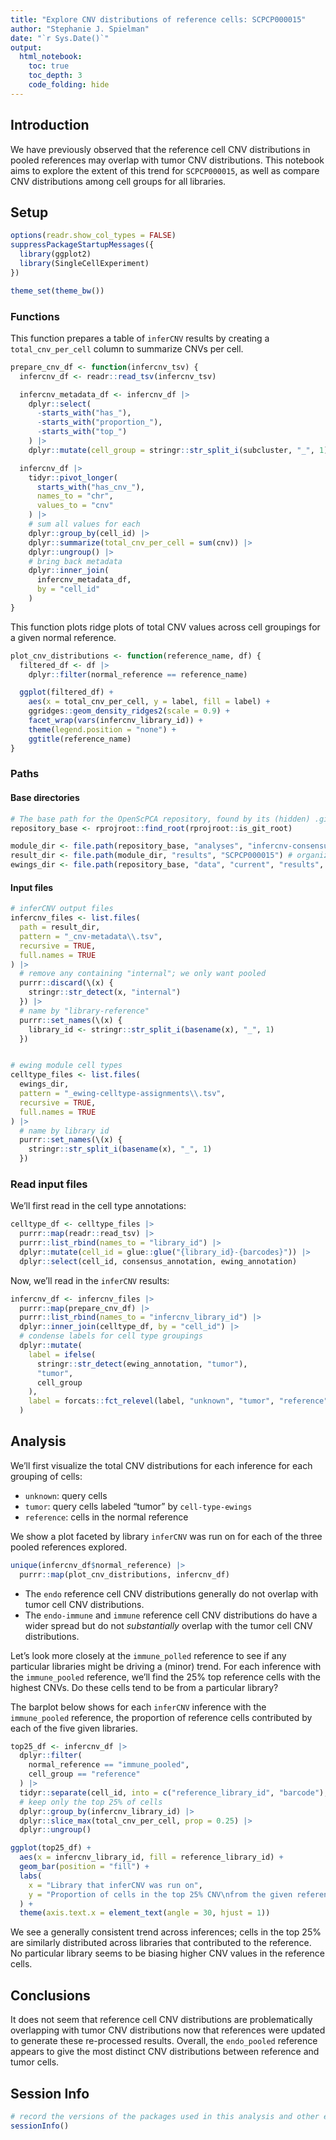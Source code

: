 ```yaml
---
title: "Explore CNV distributions of reference cells: SCPCP000015"
author: "Stephanie J. Spielman"
date: "`r Sys.Date()`"
output:
  html_notebook:
    toc: true
    toc_depth: 3
    code_folding: hide
---
```

  
  
## Introduction
  
We have previously observed that the reference cell CNV distributions in pooled references may overlap with tumor CNV distributions.
This notebook aims to explore the extent of this trend for `SCPCP000015`, as well as compare CNV distributions among cell groups for all libraries. 

## Setup

```r
options(readr.show_col_types = FALSE)
suppressPackageStartupMessages({
  library(ggplot2)
  library(SingleCellExperiment)
})

theme_set(theme_bw())
```

### Functions

This function prepares a table of `inferCNV` results by creating a `total_cnv_per_cell` column to summarize CNVs per cell. 

```r
prepare_cnv_df <- function(infercnv_tsv) {
  infercnv_df <- readr::read_tsv(infercnv_tsv)

  infercnv_metadata_df <- infercnv_df |>
    dplyr::select(
      -starts_with("has_"),
      -starts_with("proportion_"),
      -starts_with("top_")
    ) |>
    dplyr::mutate(cell_group = stringr::str_split_i(subcluster, "_", 1))

  infercnv_df |>
    tidyr::pivot_longer(
      starts_with("has_cnv_"),
      names_to = "chr",
      values_to = "cnv"
    ) |>
    # sum all values for each
    dplyr::group_by(cell_id) |>
    dplyr::summarize(total_cnv_per_cell = sum(cnv)) |>
    dplyr::ungroup() |>
    # bring back metadata
    dplyr::inner_join(
      infercnv_metadata_df,
      by = "cell_id"
    )
}
```


This function plots ridge plots of total CNV values across cell groupings for a given normal reference.

```r
plot_cnv_distributions <- function(reference_name, df) {
  filtered_df <- df |>
    dplyr::filter(normal_reference == reference_name)

  ggplot(filtered_df) +
    aes(x = total_cnv_per_cell, y = label, fill = label) +
    ggridges::geom_density_ridges2(scale = 0.9) +
    facet_wrap(vars(infercnv_library_id)) +
    theme(legend.position = "none") +
    ggtitle(reference_name)
}
```


### Paths

#### Base directories


```r
# The base path for the OpenScPCA repository, found by its (hidden) .git directory
repository_base <- rprojroot::find_root(rprojroot::is_git_root)

module_dir <- file.path(repository_base, "analyses", "infercnv-consensus-cell-type")
result_dir <- file.path(module_dir, "results", "SCPCP000015") # organized as sample/reference/infercnv results
ewings_dir <- file.path(repository_base, "data", "current", "results", "cell-type-ewings", "SCPCP000015")
```

#### Input files

```r
# inferCNV output files
infercnv_files <- list.files(
  path = result_dir,
  pattern = "_cnv-metadata\\.tsv",
  recursive = TRUE,
  full.names = TRUE
) |>
  # remove any containing "internal"; we only want pooled
  purrr::discard(\(x) {
    stringr::str_detect(x, "internal")
  }) |>
  # name by "library-reference"
  purrr::set_names(\(x) {
    library_id <- stringr::str_split_i(basename(x), "_", 1)
  })


# ewing module cell types
celltype_files <- list.files(
  ewings_dir,
  pattern = "_ewing-celltype-assignments\\.tsv",
  recursive = TRUE,
  full.names = TRUE
) |>
  # name by library id
  purrr::set_names(\(x) {
    stringr::str_split_i(basename(x), "_", 1)
  })
```


### Read input files


We'll first read in the cell type annotations:
```r
celltype_df <- celltype_files |>
  purrr::map(readr::read_tsv) |>
  purrr::list_rbind(names_to = "library_id") |>
  dplyr::mutate(cell_id = glue::glue("{library_id}-{barcodes}")) |>
  dplyr::select(cell_id, consensus_annotation, ewing_annotation)
```


Now, we'll read in the `inferCNV` results:
```r
infercnv_df <- infercnv_files |>
  purrr::map(prepare_cnv_df) |>
  purrr::list_rbind(names_to = "infercnv_library_id") |>
  dplyr::inner_join(celltype_df, by = "cell_id") |>
  # condense labels for cell type groupings
  dplyr::mutate(
    label = ifelse(
      stringr::str_detect(ewing_annotation, "tumor"),
      "tumor",
      cell_group
    ),
    label = forcats::fct_relevel(label, "unknown", "tumor", "reference")
  )
```


## Analysis

We'll first visualize the total CNV distributions for each inference for each grouping of cells:

- `unknown`: query cells
- `tumor`: query cells labeled "tumor" by `cell-type-ewings`
- `reference`: cells in the normal reference

We show a plot faceted by library `inferCNV` was run on for each of the three pooled references explored.

```r
unique(infercnv_df$normal_reference) |>
  purrr::map(plot_cnv_distributions, infercnv_df)
```


* The `endo` reference cell CNV distributions generally do not overlap with tumor cell CNV distributions.
* The `endo-immune` and `immune` reference cell CNV distributions do have a wider spread but do not _substantially_ overlap with the tumor cell CNV distributions. 


Let's look more closely at the `immune_polled` reference to see if any particular libraries might be driving a (minor) trend.
For each inference with the `immune_pooled` reference, we'll find the 25\% top reference cells with the highest CNVs.
Do these cells tend to be from a particular library?

The barplot below shows for each `inferCNV` inference with the `immune_pooled` reference, the proportion of reference cells contributed by each of the five given libraries.

```r
top25_df <- infercnv_df |>
  dplyr::filter(
    normal_reference == "immune_pooled",
    cell_group == "reference"
  ) |>
  tidyr::separate(cell_id, into = c("reference_library_id", "barcode"), sep = "-") |>
  # keep only the top 25% of cells
  dplyr::group_by(infercnv_library_id) |>
  dplyr::slice_max(total_cnv_per_cell, prop = 0.25) |>
  dplyr::ungroup()

ggplot(top25_df) +
  aes(x = infercnv_library_id, fill = reference_library_id) +
  geom_bar(position = "fill") +
  labs(
    x = "Library that inferCNV was run on",
    y = "Proportion of cells in the top 25% CNV\nfrom the given reference library"
  ) +
  theme(axis.text.x = element_text(angle = 30, hjust = 1))
```



We see a generally consistent trend across inferences; cells in the top 25\% are similarly distributed across libraries that contributed to the reference. 
No particular library seems to be biasing higher CNV values in the reference cells.


## Conclusions

It does not seem that reference cell CNV distributions are problematically overlapping with tumor CNV distributions now that references were updated to generate these re-processed results.
Overall, the `endo_pooled` reference appears to give the most distinct CNV distributions between reference and tumor cells.

## Session Info

```r
# record the versions of the packages used in this analysis and other environment information
sessionInfo()
```

